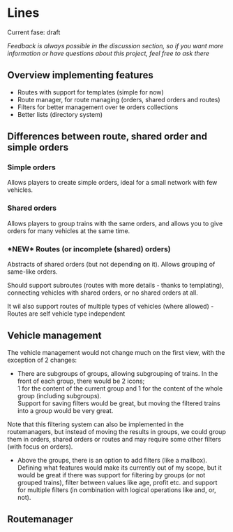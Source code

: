 = Lines =

Current fase: draft

''Feedback is always possible in the discussion section, so if you want more information or have questions about this project, feel free to ask there''

== Overview implementing features ==

* Routes with support for templates (simple for now)
* Route manager, for route managing (orders, shared orders and routes)
* Filters for better management over te orders collections
* Better lists (directory system)

== Differences between route, shared order and simple orders ==

=== Simple orders ===

Allows players to create simple orders, ideal for a small network with few vehicles.

=== Shared orders ===

Allows players to group trains with the same orders, and allows you to give orders for many vehicles at the same time.

=== *NEW* Routes (or incomplete (shared) orders)===

Abstracts of shared orders (but not depending on it). Allows grouping of same-like orders.

Should support subroutes (routes with more details - thanks to templating), connecting vehicles with shared orders, or no shared orders at all.

It wil also support routes of multiple types of vehicles (where allowed) - Routes are self vehicle type independent

== Vehicle management ==

The vehicle management would not change much on the first view, with the exception of 2 changes:

* There are subgroups of groups, allowing subgrouping of trains. In the front of each group, there would be 2 icons;<br />1 for the content of the current group and 1 for the content of the whole group (including subgroups).<br /> Support for saving filters would be great, but moving the filtered trains into a group would be very great.

Note that this filtering system can also be implemented in the routemanagers, but instead of moving the results in groups, we could group them in orders, shared orders or routes and may require some other filters (with focus on orders).

* Above the groups, there is an option to add filters (like a mailbox). Defining what features would make its currently out of my scope, but it would be great if there was support for filtering by groups (or not grouped trains), filter between values like age, profit etc. and support for multiple filters (in combination with logical operations like and, or, not).

== Routemanager ==